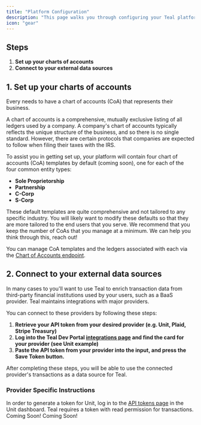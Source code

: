 ```yaml
---
title: "Platform Configuration"
description: "This page walks you through configuring your Teal platform."
icon: "gear"
---
```


## Steps

1. **Set up your charts of accounts**
2. **Connect to your external data sources**

## 1. Set up your charts of accounts

Every needs to have a chart of accounts (CoA) that represents their business.

<Info>
  A chart of accounts is a comprehensive, mutually exclusive listing of all
  ledgers used by a company. A company's chart of accounts typically reflects
  the unique structure of the business, and so there is no single standard.
  However, there are certain protocols that companies are expected to follow
  when filing their taxes with the IRS.
</Info>

To assist you in getting set up, your platform will contain four chart of accounts (CoA) templates by default (coming soon), one for each of the four common entity types:

- **Sole Proprietorship**
- **Partnership**
- **C-Corp**
- **S-Corp**

These default templates are quite comprehensive and not tailored to any specific industry. You will likely want to modify these defaults so that they are more tailored to the end users that you serve. We recommend that you keep the number of CoAs that you manage at a minimum. We can help you think through this, reach out!

You can manage CoA templates and the ledgers associated with each via the [Chart of Accounts endpoint](/api-reference/chart_of_accounts/get_coa_templates).

## 2. Connect to your external data sources

In many cases to you'll want to use Teal to enrich transaction data from third-party financial institutions used by your users, such as a BaaS provider. Teal maintains integrations with major providers.

You can connect to these providers by following these steps:

1. **Retrieve your API token from your desired provider (e.g. Unit, Plaid, Stripe Treasury)**
2. **Log into the Teal Dev Portal [integrations page](https://developer.teal.dev/integrations) and find the card for your provider (see Unit example)**
3. **Paste the API token from your provider into the input, and press the Save Token button.**

After completing these steps, you will be able to use the connected provider's transactions as a data source for Teal.

### Provider Specific Instructions

<AccordionGroup>
  <Accordion title="Unit">
        In order to generate a token for Unit, log in to the
    <a href="https://app.s.unit.sh/api-tokens">API tokens page</a> in the Unit dashboard.
    Teal requires a token with read permission for transactions.

  </Accordion>

<Accordion title="Stripe Treasury" icon="stripe-s">
  Coming Soon!
</Accordion>

  <Accordion title="Plaid">
    Coming Soon!
  </Accordion>
</AccordionGroup>
